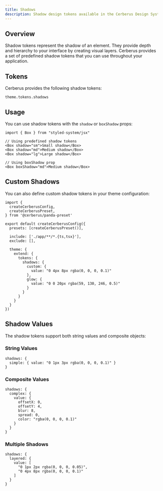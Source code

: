 ```yaml
---
title: Shadows
description: Shadow design tokens available in the Cerberus Design System.
---
```



## Overview

Shadow tokens represent the shadow of an element. They provide depth and hierarchy to your interface by creating visual layers. Cerberus provides a set of predefined shadow tokens that you can use throughout your application.

## Tokens

Cerberus provides the following shadow tokens:

`theme.tokens.shadows`

<ShadowTokens />

## Usage

You can use shadow tokens with the `shadow` or `boxShadow` props:

```tsx
import { Box } from "styled-system/jsx"

// Using predefined shadow tokens
<Box shadow="sm">Small shadow</Box>
<Box shadow="md">Medium shadow</Box>
<Box shadow="lg">Large shadow</Box>

// Using boxShadow prop
<Box boxShadow="md">Medium shadow</Box>
```

## Custom Shadows

You can also define custom shadow tokens in your theme configuration:

```tsx title="panda.config.ts"
import {
  createCerberusConfig,
  createCerberusPreset,
} from '@cerberus/panda-preset'

export default createCerberusConfig({
  presets: [createCerberusPreset()],

  include: ['./app/**/*.{ts,tsx}'],
  exclude: [],

  theme: {
    extend: {
      tokens: {
        shadows: {
          custom: {
            value: "0 4px 8px rgba(0, 0, 0, 0.1)"
          },
          glow: {
            value: "0 0 20px rgba(59, 130, 246, 0.5)"
          }
        }
      }
    }
  }
})
```

## Shadow Values

The shadow tokens support both string values and composite objects:

### String Values

```tsx
shadows: {
  simple: { value: "0 1px 3px rgba(0, 0, 0, 0.1)" }
}
```

### Composite Values

```tsx
shadows: {
  complex: {
    value: {
      offsetX: 0,
      offsetY: 4,
      blur: 8,
      spread: 0,
      color: "rgba(0, 0, 0, 0.1)"
    }
  }
}
```

### Multiple Shadows

```tsx
shadows: {
  layered: {
    value: [
      "0 1px 2px rgba(0, 0, 0, 0.05)",
      "0 4px 8px rgba(0, 0, 0, 0.1)"
    ]
  }
}
``` 